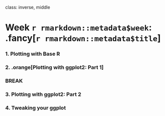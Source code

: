 
class: inverse, middle

# Week `r rmarkdown::metadata$week`: .fancy[`r rmarkdown::metadata$title`]

### 1. Plotting with Base R
### 2. .orange[Plotting with ggplot2: Part 1]

### BREAK

### 3. Plotting with ggplot2: Part 2
### 4. Tweaking your ggplot
